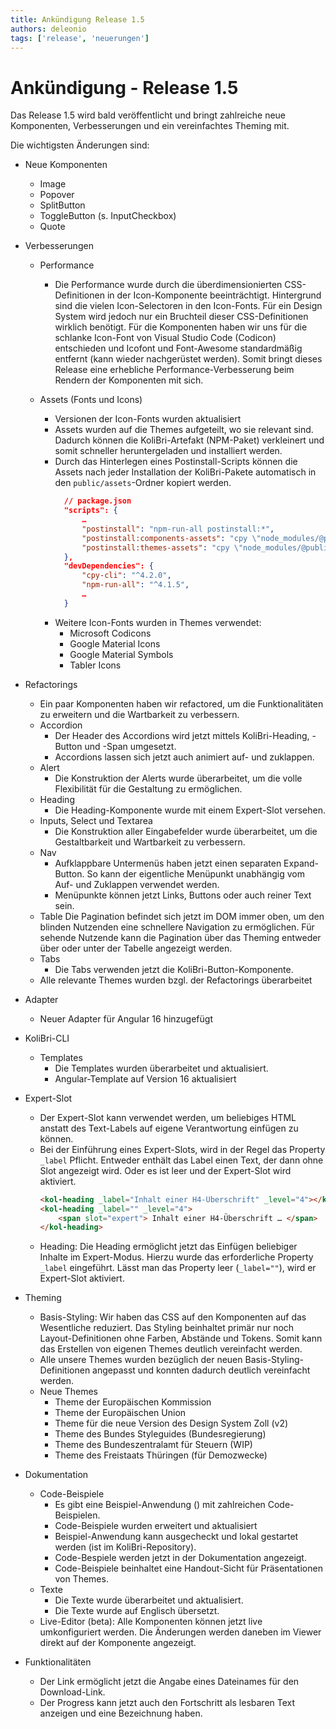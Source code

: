 ```yaml
---
title: Ankündigung Release 1.5
authors: deleonio
tags: ['release', 'neuerungen']
---
```



# Ankündigung - Release 1.5

Das Release 1.5 wird bald veröffentlicht und bringt zahlreiche neue Komponenten, Verbesserungen und ein vereinfachtes Theming mit.

Die wichtigsten Änderungen sind:

- Neue Komponenten
  - Image
  - Popover
  - SplitButton
  - ToggleButton (s. InputCheckbox)
  - Quote
- Verbesserungen

  - Performance
    - Die Performance wurde durch die überdimensionierten CSS-Definitionen in der Icon-Komponente beeinträchtigt. Hintergrund sind die vielen Icon-Selectoren in den Icon-Fonts. Für ein Design System wird jedoch nur ein Bruchteil dieser CSS-Definitionen wirklich benötigt. Für die Komponenten haben wir uns für die schlanke Icon-Font von Visual Studio Code (Codicon) entschieden und Icofont und Font-Awesome standardmäßig entfernt (kann wieder nachgerüstet werden). Somit bringt dieses Release eine erhebliche Performance-Verbesserung beim Rendern der Komponenten mit sich.
  - Assets (Fonts und Icons)

    - Versionen der Icon-Fonts wurden aktualisiert
    - Assets wurden auf die Themes aufgeteilt, wo sie relevant sind. Dadurch können die KoliBri-Artefakt (NPM-Paket) verkleinert und somit schneller heruntergeladen und installiert werden.
    - Durch das Hinterlegen eines Postinstall-Scripts können die Assets nach jeder Installation der KoliBri-Pakete automatisch in den `public/assets`-Ordner kopiert werden.
      ```json
      	// package.json
      	"scripts": {
      		…
      		"postinstall": "npm-run-all postinstall:*",
      		"postinstall:components-assets": "cpy \"node_modules/@public-ui/components/assets/**/*\" public/assets --dot",
      		"postinstall:themes-assets": "cpy \"node_modules/@public-ui/themes/assets/**/*\" public/assets --dot",
      	},
      	"devDependencies": {
      		"cpy-cli": "^4.2.0",
      		"npm-run-all": "^4.1.5",
      		…
      	}
      ```
    - Weitere Icon-Fonts wurden in Themes verwendet:
      - Microsoft Codicons
      - Google Material Icons
      - Google Material Symbols
      - Tabler Icons

- Refactorings

  - Ein paar Komponenten haben wir refactored, um die Funktionalitäten zu erweitern und die Wartbarkeit zu verbessern.
  - Accordion
    - Der Header des Accordions wird jetzt mittels KoliBri-Heading, -Button und -Span umgesetzt.
    - Accordions lassen sich jetzt auch animiert auf- und zuklappen.
  - Alert
    - Die Konstruktion der Alerts wurde überarbeitet, um die volle Flexibilität für die Gestaltung zu ermöglichen.
  - Heading
    - Die Heading-Komponente wurde mit einem Expert-Slot versehen.
  - Inputs, Select und Textarea
    - Die Konstruktion aller Eingabefelder wurde überarbeitet, um die Gestaltbarkeit und Wartbarkeit zu verbessern.
  - Nav
    - Aufklappbare Untermenüs haben jetzt einen separaten Expand-Button. So kann der eigentliche Menüpunkt unabhängig vom Auf- und Zuklappen verwendet werden.
    - Menüpunkte können jetzt Links, Buttons oder auch reiner Text sein.
  - Table
    Die Pagination befindet sich jetzt im DOM immer oben, um den blinden Nutzenden eine schnellere Navigation zu ermöglichen. Für sehende Nutzende kann die Pagination über das Theming entweder über oder unter der Tabelle angezeigt werden.
  - Tabs
    - Die Tabs verwenden jetzt die KoliBri-Button-Komponente.
  - Alle relevante Themes wurden bzgl. der Refactorings überarbeitet

- Adapter
  - Neuer Adapter für Angular 16 hinzugefügt
- KoliBri-CLI
  - Templates
    - Die Templates wurden überarbeitet und aktualisiert.
    - Angular-Template auf Version 16 aktualisiert
- Expert-Slot
  - Der Expert-Slot kann verwendet werden, um beliebiges HTML anstatt des Text-Labels auf eigene Verantwortung einfügen zu können.
  - Bei der Einführung eines Expert-Slots, wird in der Regel das Property `_label` Pflicht. Entweder enthält das Label einen Text, der dann ohne Slot angezeigt wird. Oder es ist leer und der Expert-Slot wird aktiviert.
    ```html
    <kol-heading _label="Inhalt einer H4-Überschrift" _level="4"></kol-heading>
    <kol-heading _label="" _level="4">
    	<span slot="expert"> Inhalt einer H4-Überschrift … </span>
    </kol-heading>
    ```
  - Heading: Die Heading ermöglicht jetzt das Einfügen beliebiger Inhalte im Expert-Modus. Hierzu wurde das erforderliche Property `_label` eingeführt. Lässt man das Property leer (`_label=""`), wird er Expert-Slot aktiviert.
- Theming
  - Basis-Styling: Wir haben das CSS auf den Komponenten auf das Wesentliche reduziert. Das Styling beinhaltet primär nur noch Layout-Definitionen ohne Farben, Abstände und Tokens. Somit kann das Erstellen von eigenen Themes deutlich vereinfacht werden.
  - Alle unsere Themes wurden bezüglich der neuen Basis-Styling-Definitionen angepasst und konnten dadurch deutlich vereinfacht werden.
  - Neue Themes
    - Theme der Europäischen Kommission
    - Theme der Europäischen Union
    - Theme für die neue Version des Design System Zoll (v2)
    - Theme des Bundes Styleguides (Bundesregierung)
    - Theme des Bundeszentralamt für Steuern (WIP)
    - Theme des Freistaats Thüringen (für Demozwecke)
- Dokumentation
  - Code-Beispiele
    - Es gibt eine Beispiel-Anwendung (<KolLink _href="/sample-react/#/handout" _label="Sample-App" _target="samples" />) mit zahlreichen Code-Beispielen.
    - Code-Beispiele wurden erweitert und aktualisiert
    - Beispiel-Anwendung kann ausgecheckt und lokal gestartet werden (ist im KoliBri-Repository).
    - Code-Bespiele werden jetzt in der Dokumentation angezeigt.
    - Code-Beispiele beinhaltet eine Handout-Sicht für Präsentationen von Themes.
  - Texte
    - Die Texte wurde überarbeitet und aktualisiert.
    - Die Texte wurde auf Englisch übersetzt.
  - Live-Editor (beta): Alle Komponenten können jetzt live umkonfiguriert werden. Die Änderungen werden daneben im Viewer direkt auf der Komponente angezeigt.
- Funktionalitäten
  - Der Link ermöglicht jetzt die Angabe eines Dateinames für den Download-Link.
  - Der Progress kann jetzt auch den Fortschritt als lesbaren Text anzeigen und eine Bezeichnung haben.

